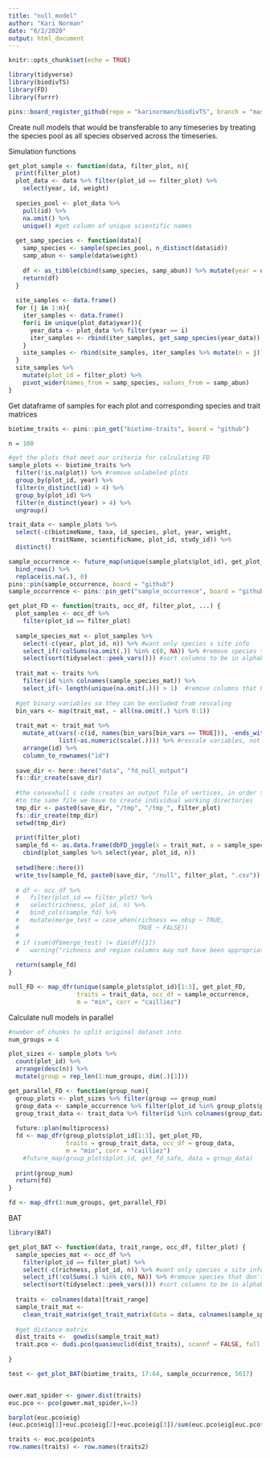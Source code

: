 ```yaml
---
title: "null_model"
author: "Kari Norman"
date: "6/2/2020"
output: html_document
---
```


```r
knitr::opts_chunk$set(echo = TRUE)
```

```r
library(tidyverse)
library(biodivTS)
library(FD)
library(furrr)

pins::board_register_github(repo = "karinorman/biodivTS", branch = "master")
```

Create null models that would be transferable to any timeseries by treating the species pool as all species observed across the timeseries.

Simulation functions
```r
get_plot_sample <- function(data, filter_plot, n){
  print(filter_plot)
  plot_data <- data %>% filter(plot_id == filter_plot) %>%
    select(year, id, weight)
  
  species_pool <- plot_data %>%
    pull(id) %>%
    na.omit() %>%
    unique() #get column of unique scientific names
  
  get_samp_species <- function(data){
    samp_species <- sample(species_pool, n_distinct(data$id))
    samp_abun <- sample(data$weight)
      
    df <- as_tibble(cbind(samp_species, samp_abun)) %>% mutate(year = unique(data$year))
    return(df)
  }
  
  site_samples <- data.frame()
  for (j in 1:n){
    iter_samples <- data.frame()
    for(i in unique(plot_data$year)){
      year_data <- plot_data %>% filter(year == i)
      iter_samples <- rbind(iter_samples, get_samp_species(year_data))
    }
    site_samples <- rbind(site_samples, iter_samples %>% mutate(n = j))
  }
  site_samples %>%
    mutate(plot_id = filter_plot) %>%
    pivot_wider(names_from = samp_species, values_from = samp_abun)
}
```

Get dataframe of samples for each plot and corresponding species and trait matrices
```r
biotime_traits <- pins::pin_get("biotime-traits", board = "github")

n = 100

#get the plots that meet our criteria for calculating FD
sample_plots <- biotime_traits %>%
  filter(!is.na(plot)) %>% #remove unlabeled plots 
  group_by(plot_id, year) %>%
  filter(n_distinct(id) > 4) %>%
  group_by(plot_id) %>%
  filter(n_distinct(year) > 4) %>%
  ungroup()

trait_data <- sample_plots %>% 
  select(-c(biotimeName, taxa, id_species, plot, year, weight, 
            traitName, scientificName, plot_id, study_id)) %>%
  distinct()

sample_occurrence <- future_map(unique(sample_plots$plot_id), get_plot_sample, data = sample_plots, n = n) %>%
  bind_rows() %>%
  replace(is.na(.), 0)
pins::pin(sample_occurrence, board = "github")
sample_occurrence <- pins::pin_get("sample_occurrence", board = "github")

get_plot_FD <- function(traits, occ_df, filter_plot, ...) {
  plot_samples <- occ_df %>%
    filter(plot_id == filter_plot)
    
  sample_species_mat <- plot_samples %>%
    select(-c(year, plot_id, n)) %>% #want only species x site info
    select_if(!colSums(na.omit(.)) %in% c(0, NA)) %>% #remove species that don't occur in the plot
    select(sort(tidyselect::peek_vars())) #sort columns to be in alphabetical order, required for dbFDI()
  
  trait_mat <- traits %>%
    filter(id %in% colnames(sample_species_mat)) %>%
    select_if(~ length(unique(na.omit(.))) > 1)  #remove columns that have the same value for all columns
  
  #get binary variables so they can be excluded from rescaling 
  bin_vars <- map(trait_mat, ~ all(na.omit(.) %in% 0:1))
    
  trait_mat <- trait_mat %>%
    mutate_at(vars(-c(id, names(bin_vars[bin_vars == TRUE])), -ends_with("5cat")), 
              list(~as.numeric(scale(.)))) %>% #rescale variables, not binary or categorical
    arrange(id) %>%
    column_to_rownames("id")
  
  save_dir <- here::here("data", "fd_null_output")
  fs::dir_create(save_dir)
  
  #the convexhull c code creates an output file of vertices, in order to not have multiple threads writing
  #to the same file we have to create individual working directories
  tmp_dir <- paste0(save_dir, "/tmp", "/tmp_", filter_plot)
  fs::dir_create(tmp_dir)
  setwd(tmp_dir)
  
  print(filter_plot)
  sample_fd <- as.data.frame(dbFD_joggle(x = trait_mat, a = sample_species_mat, w.abun = TRUE, ...)) %>%
    cbind(plot_samples %>% select(year, plot_id, n))
  
  setwd(here::here())
  write_tsv(sample_fd, paste0(save_dir, "/null", filter_plot, ".csv"))
  
  # df <- occ_df %>%
  #   filter(plot_id == filter_plot) %>%
  #   select(richness, plot_id, n) %>%
  #   bind_cols(sample_fd) %>%
  #   mutate(merge_test = case_when(richness == nbsp ~ TRUE,
  #                                 TRUE ~ FALSE))
  # 
  # if (sum(df$merge_test) != dim(df)[1])
  #   warning("richness and region columns may not have been appropriately joined with FD data")
  
  return(sample_fd)
}

null_FD <- map_dfr(unique(sample_plots$plot_id)[1:3], get_plot_FD, 
                   traits = trait_data, occ_df = sample_occurrence,
                   m = "min", corr = "cailliez")
```

Calculate null models in parallel
```r
#number of chunks to split original dataset into 
num_groups = 4

plot_sizes <- sample_plots %>%
  count(plot_id) %>%
  arrange(desc(n)) %>%
  mutate(group = rep_len(1:num_groups, dim(.)[1]))

get_parallel_FD <- function(group_num){
  group_plots <- plot_sizes %>% filter(group == group_num)
  group_data <- sample_occurrence %>% filter(plot_id %in% group_plots$plot_id)
  group_trait_data <- trait_data %>% filter(id %in% colnames(group_data)[-(1:3)])
  
  future::plan(multiprocess)
  fd <- map_dfr(group_plots$plot_id[1:3], get_plot_FD,
                traits = group_trait_data, occ_df = group_data,
                m = "min", corr = "cailliez")
    #future_map(group_plots$plot_id, get_fd_safe, data = group_data)
  
  print(group_num)
  return(fd)
}

fd <- map_dfr(1:num_groups, get_parallel_FD)
```

BAT
```r
library(BAT)

get_plot_BAT <- function(data, trait_range, occ_df, filter_plot) {
  sample_species_mat <- occ_df %>%
    filter(plot_id == filter_plot) %>%
    select(-c(richness, plot_id, n)) %>% #want only species x site info
    select_if(!colSums(.) %in% c(0, NA)) %>% #remove species that don't occur in the plot
    select(sort(tidyselect::peek_vars())) #sort columns to be in alphabetical order, required for dbFDI()
  
  traits <- colnames(data)[trait_range]
  sample_trait_mat <-
    clean_trait_matrix(get_trait_matrix(data = data, colnames(sample_species_mat), traits))
  
  #get distance matrix
  dist_traits <-  gowdis(sample_trait_mat)
  trait.pco <- dudi.pco(quasieuclid(dist_traits), scannf = FALSE, full = TRUE)
  
}

test <- get_plot_BAT(biotime_traits, 17:64, sample_occurrence, 5617)


ower.mat_spider <- gower.dist(traits)
euc.pco <- pco(gower.mat_spider,k=3)

barplot(euc.pco$eig)
(euc.pco$eig[1]+euc.pco$eig[2]+euc.pco$eig[3])/sum(euc.pco$eig[euc.pco$eig > 0]) #0.955 variance explained by first 3 axes

traits <- euc.pco$points
row.names(traits) <- row.names(traits2)
```

